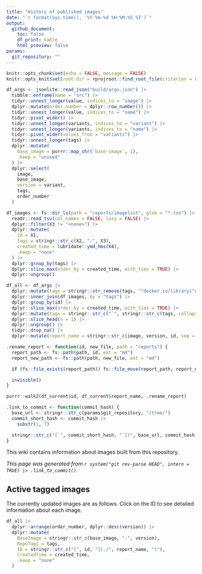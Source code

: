 ```yaml
---
title: "History of published images"
date: "`r format(Sys.time(), '%Y-%m-%d %H:%M:%S %Z')`"
output:
  github_document:
    toc: false
    df_print: kable
    html_preview: false
params:
  git_repository: ""
---
```


```r
knitr::opts_chunk$set(echo = FALSE, message = FALSE)
knitr::opts_knit$set(root.dir = rprojroot::find_root_file(criterion = rprojroot::is_git_root))
```

```r
df_args <- jsonlite::read_json("build/args.json") |>
  tibble::enframe(name = "src") |>
  tidyr::unnest_longer(value, indices_to = "image") |>
  dplyr::mutate(order_number = dplyr::row_number()) |>
  tidyr::unnest_longer(value, indices_to = "name") |>
  tidyr::pivot_wider() |>
  tidyr::unnest_longer(variants, indices_to = "variant") |>
  tidyr::unnest_longer(variants, indices_to = "name") |>
  tidyr::pivot_wider(values_from = "variants") |>
  tidyr::unnest_longer(tags) |>
  dplyr::mutate(
    base_image = purrr::map_chr(`base-image`, 1),
    .keep = "unused"
  ) |>
  dplyr::select(
    image,
    base_image,
    version = variant,
    tags,
    order_number
  )

df_images <- fs::dir_ls(path = "reports/imagelist", glob = "*.tsv") |>
  readr::read_tsv(col_names = FALSE, lazy = FALSE) |>
  dplyr::filter(X3 != "<none>") |>
  dplyr::mutate(
    id = X1,
    tags = stringr::str_c(X2, ":", X3),
    created_time = lubridate::ymd_hms(X4),
    .keep = "none"
  ) |>
  dplyr::group_by(tags) |>
  dplyr::slice_max(order_by = created_time, with_ties = TRUE) |>
  dplyr::ungroup()

df_all <- df_args |>
  dplyr::mutate(tags = stringr::str_remove(tags, "^docker.io/library|^docker.io/")) |>
  dplyr::inner_join(df_images, by = "tags") |>
  dplyr::group_by(id) |>
  dplyr::slice_max(order_by = created_time, with_ties = TRUE) |>
  dplyr::mutate(tags = stringr::str_c("`", stringr::str_c(tags, collapse = "`<br/>`"), "`")) |>
  dplyr::slice_head(n = 1) |>
  dplyr::ungroup() |>
  tidyr::drop_na() |>
  dplyr::mutate(report_name = stringr::str_c(image, version, id, sep = "_"))
```

```r
.rename_report <- function(id, new_file, path = "reports") {
  report_path <- fs::path(path, id, ext = "md")
  report_new_path <- fs::path(path, new_file, ext = "md")

  if (fs::file_exists(report_path)) fs::file_move(report_path, report_new_path)

  invisible()
}

purrr::walk2(df_current$id, df_current$report_name, .rename_report)
```

```r
.link_to_commit <- function(commit_hash) {
  base_url <- stringr::str_c(params$git_repository, "/tree/")
  commit_short_hash <- commit_hash |>
    substr(1, 7)

  stringr::str_c("[`", commit_short_hash, "`](", base_url, commit_hash, ")")
}
```

This wiki contains information about images built from this repository.

*This page was generated from `r system("git rev-parse HEAD", intern = TRUE) |> .link_to_commit()`.*

## Active tagged images

The currently updated images are as follows.
Click on the ID to see detailed information about each image.

```r
df_all |>
  dplyr::arrange(order_number, dplyr::desc(version)) |>
  dplyr::mutate(
    BaseImage = stringr::str_c(base_image, ":", version),
    RepoTags = tags,
    ID = stringr::str_c("[", id, "](./", report_name, ")"),
    CreatedTime = created_time,
    .keep = "none"
  )
```

